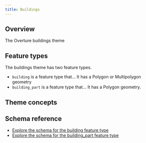 ```yaml
---
title: Buildings
---
```


## Overview
The Overture buildings theme

## Feature types
The buildings theme has two feature types.
- `building` is a feature type that... It has a Polygon or Multipolygon geometry 
- `building_part` is a feature type that... It has a Polygon geometry.

## Theme concepts

## Schema reference
- [Explore the schema for the building feature type](/schema/reference/buildings/building)
- [Explore the schema for the building_part feature type](/schema/reference/buildings/building_part)

